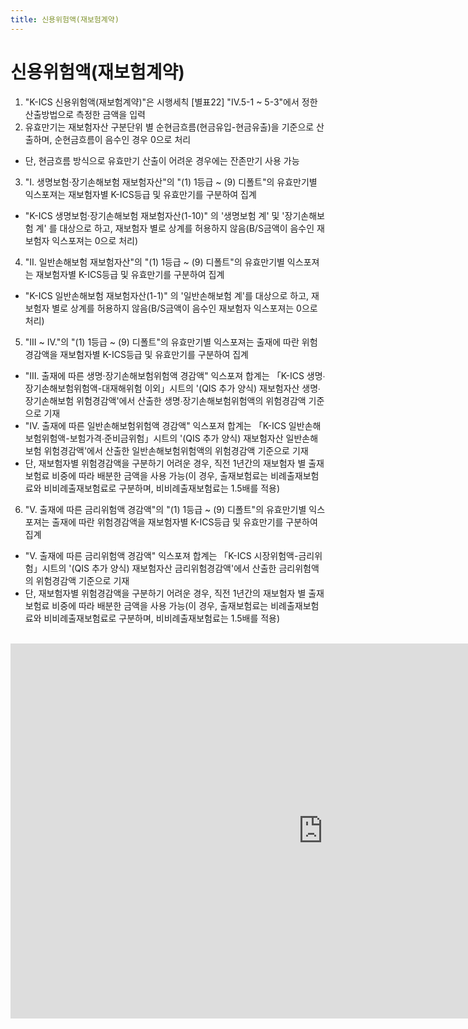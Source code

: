 ```yaml
---
title: 신용위험액(재보험계약)
---
```

# 신용위험액(재보험계약)

<Accordion multiple activeIndex={[]}>
<AccordionTab header="[작성 요령]">

 1. "K-ICS 신용위험액(재보험계약)"은 시행세칙 [별표22] "Ⅳ.5-1 ~ 5-3"에서 정한 산출방법으로 측정한 금액을 입력
 2. 유효만기는 재보험자산 구분단위 별 순현금흐름(현금유입-현금유출)을 기준으로 산출하며, 순현금흐름이 음수인 경우 0으로 처리
   - 단, 현금흐름 방식으로 유효만기 산출이 어려운 경우에는 잔존만기 사용 가능
 3. "Ⅰ. 생명보험·장기손해보험 재보험자산"의 "(1) 1등급 ~ (9) 디폴트"의 유효만기별 익스포져는 재보험자별 K-ICS등급 및 유효만기를 구분하여 집계
   - "K-ICS 생명보험·장기손해보험 재보험자산(1-10)" 의 '생명보험 계' 및 '장기손해보험 계' 를 대상으로 하고, 재보험자 별로 상계를 허용하지 않음(B/S금액이 음수인 재보험자 익스포져는 0으로 처리)
 4. "Ⅱ. 일반손해보험 재보험자산"의 "(1) 1등급 ~ (9) 디폴트"의 유효만기별 익스포져는 재보험자별 K-ICS등급 및 유효만기를 구분하여 집계
   - "K-ICS 일반손해보험 재보험자산(1-1)" 의 '일반손해보험 계'를 대상으로 하고, 재보험자 별로 상계를 허용하지 않음(B/S금액이 음수인 재보험자 익스포져는 0으로 처리)
 5. "Ⅲ ~ Ⅳ."의 "(1) 1등급 ~ (9) 디폴트"의 유효만기별 익스포져는 출재에 따란 위험경감액을 재보험자별 K-ICS등급 및 유효만기를 구분하여 집계
   - "Ⅲ. 출재에 따른 생명·장기손해보험위험액 경감액" 익스포져 합계는 「K-ICS 생명∙장기손해보험위험액-대재해위험 이외」시트의 '(QIS 추가 양식) 재보험자산 생명∙장기손해보험 위험경감액'에서 산출한 생명∙장기손해보험위험액의 위험경감액 기준으로 기재
   - "Ⅳ. 출재에 따른 일반손해보험위험액 경감액" 익스포져 합계는 「K-ICS 일반손해보험위험액-보험가격∙준비금위험」시트의 '(QIS 추가 양식) 재보험자산 일반손해보험 위험경감액'에서 산출한 일반손해보험위험액의 위험경감액 기준으로 기재
   - 단, 재보험자별 위험경감액을 구분하기 어려운 경우, 직전 1년간의 재보험자 별 출재보험료 비중에 따라 배분한 금액을 사용 가능(이 경우, 출재보험료는 비례출재보험료와 비비례출재보험료로 구분하며, 비비례출재보험료는 1.5배를 적용)
 6. "Ⅴ. 출재에 따른 금리위험액 경감액"의 "(1) 1등급 ~ (9) 디폴트"의 유효만기별 익스포져는 출재에 따란 위험경감액을 재보험자별 K-ICS등급 및 유효만기를 구분하여 집계
   - "Ⅴ. 출재에 따른 금리위험액 경감액" 익스포져 합계는 「K-ICS 시장위험액-금리위험」시트의 '(QIS 추가 양식) 재보험자산 금리위험경감액'에서 산출한 금리위험액의 위험경감액 기준으로 기재
   - 단, 재보험자별 위험경감액을 구분하기 어려운 경우, 직전 1년간의 재보험자 별 출재보험료 비중에 따라 배분한 금액을 사용 가능(이 경우, 출재보험료는 비례출재보험료와 비비례출재보험료로 구분하며, 비비례출재보험료는 1.5배를 적용)		

</AccordionTab>
</Accordion>

<br/>

<iframe width="1000" height="600" frameborder="0" scrolling="no"
src="https://onedrive.live.com/embed?resid=AB5F66CE0CF8D024%2116554&authkey=%21ACzRWZavyE-79hc&em=2
&wdAllowInteractivity=False&ActiveCell='6-5'!F10&Item='6-5'!A7:AJ93
&wdHideGridlines=True
&wdDownloadButton=False
&waccluster=PSG3">
</iframe>
